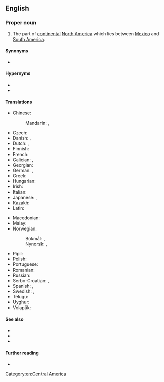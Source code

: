 ==English==

===Proper noun===
{{en-proper noun|head=[[central|Central]] [[America]]}}

# {{senseid|en|Q27611}}The part of [[continental]] [[North America]] which lies between [[Mexico]] and [[South America]].

====Synonyms====
* {{l|en|Mesoamerica}}

====Hypernyms====
* {{l|en|Middle America}}
* {{l|en|North America}}

====Translations====
{{trans-top|id=Q27611|part of North America}}
* Chinese:
*: Mandarin: {{t+|cmn|中美洲|tr=[[Zhōngměizhōu]]|sc=Hani}}, {{qualifier|abbreviation}} {{t+|cmn|中美|tr=[[Zhōngměi]]|sc=Hani}}
* Czech: {{t+|cs|Střední Amerika|f}}
* Danish: {{t|da|Centralamerika}}, {{t+|da|Mellemamerika}}
* Dutch: {{t+|nl|Midden-Amerika}}, {{t+|nl|Centraal-Amerika}}
* Finnish: {{t+|fi|Keski-Amerikka}}
* French: {{t+|fr|Amérique centrale|f}}
* Galician: {{t+|gl|América Central}}, {{t+|gl|Centroamérica}}
* Georgian: {{t|ka|ცენტრალური ამერიკა}}
* German: {{t+|de|Mittelamerika|n}}, {{t+|de|Zentralamerika|n}}
* Greek: {{t+|el|Κεντρική Αμερική|f}}
* Hungarian: {{t+|hu|Közép-Amerika}}
* Irish: {{t|ga|Meiriceá Láir|m}}
* Italian: {{t|it|America centrale|f}}
* Japanese: {{t+|ja|中央アメリカ|tr=ちゅうおうアメリカ, Chūō Amerika|sc=Jpan}}, {{t+|ja|中米|tr=ちゅうべい, Chūbei|sc=Jpan}}
* Kazakh: {{t|kk|Орталық Америка}}
* Latin: {{t|la|America Centralis}}
{{trans-mid}}
* Macedonian: {{t|mk|Средна Америка|f}}
* Malay: {{t|ms|Amerika Tengah}}
* Norwegian:
*: Bokmål: {{t|nb|Mellom-Amerika}}, {{t|nb|Sentral-Amerika}}
*: Nynorsk: {{t|nn|Mellom-Amerika}}, {{t|nn|Sentral-Amerika}}
* Pipil: {{t|ppl|Shiktal}}
* Polish: {{t|pl|Ameryka Centralna|f}}
* Portuguese: {{t+|pt|América Central|f}}
* Romanian: {{t|ro|America Centrală|f}}
* Russian: {{t+|ru|Центра́льная Аме́рика|f}}
* Serbo-Croatian: {{t|sh|Središnja Amerika}}, {{t+|sh|Srednja Amerika}}
* Spanish: {{t+|es|América Central}}, {{t+|es|Centroamérica}}
* Swedish: {{t+|sv|Centralamerika|n}}, {{t|sv|Mellanamerika}}
* Telugu: {{t|te|మధ్య అమెరికా}}
* Uyghur: {{t|ug|ئوتتۇرا ئامېرىكا}}
* Volapük: {{t+|vo|Zänoda-Merop}}
{{trans-bottom}}

====See also====
* {{list:continents/en}}
* {{list:countries of Central America/en}}{{topics|en|Countries in Central America}}
* {{l|en|Latin America}}

====Further reading====
* {{pedialite}}

[[Category:en:Central America]]